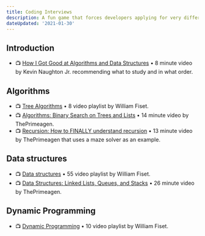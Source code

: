 ```yaml
---
title: Coding Interviews
description: A fun game that forces developers applying for very different jobs to memorize solutions to the same computer science puzzles.
dateUpdated: '2021-01-30'
---
```


## Introduction

- 📺 [How I Got Good at Algorithms and Data Structures](https://m.youtube.com/watch?v=eQObpgYUwxM) • 8 minute video by Kevin Naughton Jr. recommending what to study and in what order.

## Algorithms

- 📺 [Tree Algorithms](https://m.youtube.com/playlist?list=PLDV1Zeh2NRsDfGc8rbQ0_58oEZQVtvoIc) • 8 video playlist by William Fiset.
- 📺 [Algorithms: Binary Search on Trees and Lists](https://m.youtube.com/watch?v=1CRkRdDT4cA) • 14 minute video by ThePrimeagen.
- 📺 [Recursion: How to FINALLY understand recursion](https://m.youtube.com/watch?v=ht9QAfQpCnQ) • 13 minute video by ThePrimeagen that uses a maze solver as an example.

## Data structures

- 📺 [Data structures](https://m.youtube.com/playlist?list=PLDV1Zeh2NRsB6SWUrDFW2RmDotAfPbeHu) • 55 video playlist by William Fiset.
- 📺 [Data Structures: Linked Lists, Queues, and Stacks](https://m.youtube.com/watch?v=W-TMXj64Pyc) • 26 minute video by ThePrimeagen.

## Dynamic Programming

- 📺 [Dynamic Programming](https://m.youtube.com/playlist?list=PLDV1Zeh2NRsAsbafOroUBnNV8fhZa7P4u) • 10 video playlist by William Fiset.
